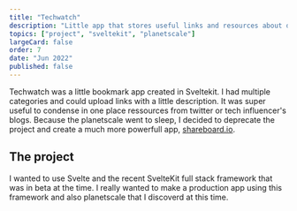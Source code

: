 ```yaml
---
title: "Techwatch"
description: "Little app that stores useful links and resources about design and computing."
topics: ["project", "sveltekit", "planetscale"]
largeCard: false
order: 7
date: "Jun 2022"
published: false
---
```


Techwatch was a little bookmark app created in Sveltekit. I had multiple categories and could upload links with a little description.
It was super useful to condense in one place ressources from twitter or tech influencer's blogs. Because the planetscale went to sleep, I decided to deprecate the project and create a much more powerfull app, [shareboard.io](/projects/shareboard).

## The project

I wanted to use Svelte and the recent SvelteKit full stack framework that was in beta at the time. I really wanted to make a production app using this framework and also planetscale that I discoverd at this time.
